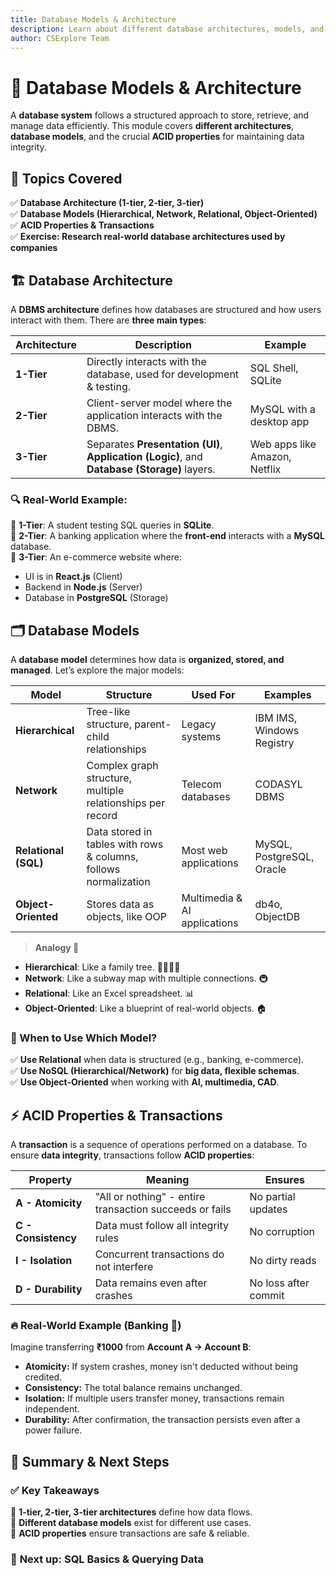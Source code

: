 ```yaml
---
title: Database Models & Architecture
description: Learn about different database architectures, models, and the importance of ACID properties in transactions.
author: CSExplore Team
---
```


# 📌 Database Models & Architecture

A **database system** follows a structured approach to store, retrieve, and manage data efficiently. This module covers **different architectures**, **database models**, and the crucial **ACID properties** for maintaining data integrity.

## 📖 Topics Covered

✅ **Database Architecture (1-tier, 2-tier, 3-tier)**  
✅ **Database Models (Hierarchical, Network, Relational, Object-Oriented)**  
✅ **ACID Properties & Transactions**  
✅ **Exercise: Research real-world database architectures used by companies**

## 🏗️ Database Architecture

A **DBMS architecture** defines how databases are structured and how users interact with them. There are **three main types**:

| Architecture | Description                                                                                  | Example                       |
| ------------ | -------------------------------------------------------------------------------------------- | ----------------------------- |
| **1-Tier**   | Directly interacts with the database, used for development & testing.                        | SQL Shell, SQLite             |
| **2-Tier**   | Client-server model where the application interacts with the DBMS.                           | MySQL with a desktop app      |
| **3-Tier**   | Separates **Presentation (UI)**, **Application (Logic)**, and **Database (Storage)** layers. | Web apps like Amazon, Netflix |

### 🔍 **Real-World Example:**

🔹 **1-Tier**: A student testing SQL queries in **SQLite**.  
🔹 **2-Tier**: A banking application where the **front-end** interacts with a **MySQL** database.  
🔹 **3-Tier**: An e-commerce website where:

- UI is in **React.js** (Client)
- Backend in **Node.js** (Server)
- Database in **PostgreSQL** (Storage)

## 🗂️ Database Models

A **database model** determines how data is **organized, stored, and managed**. Let’s explore the major models:

| Model                | Structure                                                        | Used For                     | Examples                  |
| -------------------- | ---------------------------------------------------------------- | ---------------------------- | ------------------------- |
| **Hierarchical**     | Tree-like structure, parent-child relationships                  | Legacy systems               | IBM IMS, Windows Registry |
| **Network**          | Complex graph structure, multiple relationships per record       | Telecom databases            | CODASYL DBMS              |
| **Relational (SQL)** | Data stored in tables with rows & columns, follows normalization | Most web applications        | MySQL, PostgreSQL, Oracle |
| **Object-Oriented**  | Stores data as objects, like OOP                                 | Multimedia & AI applications | db4o, ObjectDB            |

> **Analogy 🧐**

- **Hierarchical**: Like a family tree. 👨‍👩‍👧‍👦
- **Network**: Like a subway map with multiple connections. 🚇
- **Relational**: Like an Excel spreadsheet. 📊
- **Object-Oriented**: Like a blueprint of real-world objects. 🏠

### **🔎 When to Use Which Model?**

✅ **Use Relational** when data is structured (e.g., banking, e-commerce).  
✅ **Use NoSQL (Hierarchical/Network)** for **big data, flexible schemas**.  
✅ **Use Object-Oriented** when working with **AI, multimedia, CAD**.

## ⚡ ACID Properties & Transactions

A **transaction** is a sequence of operations performed on a database. To ensure **data integrity**, transactions follow **ACID properties**:

| Property            | Meaning                                                 | Ensures              |
| ------------------- | ------------------------------------------------------- | -------------------- |
| **A - Atomicity**   | "All or nothing" - entire transaction succeeds or fails | No partial updates   |
| **C - Consistency** | Data must follow all integrity rules                    | No corruption        |
| **I - Isolation**   | Concurrent transactions do not interfere                | No dirty reads       |
| **D - Durability**  | Data remains even after crashes                         | No loss after commit |

### 🔥 **Real-World Example (Banking 🏦)**

Imagine transferring **₹1000** from **Account A → Account B**:

- **Atomicity:** If system crashes, money isn't deducted without being credited.
- **Consistency:** The total balance remains unchanged.
- **Isolation:** If multiple users transfer money, transactions remain independent.
- **Durability:** After confirmation, the transaction persists even after a power failure.

## 🏁 **Summary & Next Steps**

### ✅ **Key Takeaways**

🔹 **1-tier, 2-tier, 3-tier architectures** define how data flows.  
🔹 **Different database models** exist for different use cases.  
🔹 **ACID properties** ensure transactions are safe & reliable.

### 🚀 **Next up: SQL Basics & Querying Data**
